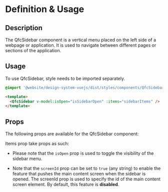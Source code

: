 
<Meta title="Modules/Sidebar" />

# Definition & Usage

## Description

The QfcSidebar component is a vertical menu placed on the left side of a webpage or application. It is used to navigate between different pages or sections of the application.

## Usage

To use QfcSidebar, style needs to be imported separately.

```sass
@import '@website/design-system-vuejs/dist/styles/components/QfcSidebar.scss';
```

```html
<template>
  <QfcSidebar v-model:isOpen="isSidebarOpen" :items="sidebarItems" />
</template>
```

## Props

The following props are available for the QfcSidebar component:

<ArgTypes of={QfcSidebar} />

Items prop take props as such:

<ArgTypes of={QfcButtonSidebar} />

- Please note that the `isOpen` prop is used to toggle the visibility of the sidebar menu.

- Note that the `screenId` prop can be set to `true` (any string) to enable the feature that pushes the main content
  screen when
  the sidebar is opened. The screenId prop is used to specify the id of the main content screen element. By default, this feature is **disabled**.
